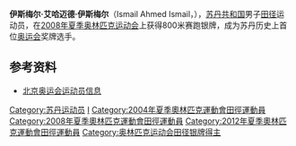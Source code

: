 '''伊斯梅尔·艾哈迈德·伊斯梅尔'''（Ismail Ahmed Ismail，{{bd|1984年|9月10日|||I}}），[[苏丹共和国|苏丹共和国]]男子[[田径|田径]]运动员，在[[2008年夏季奥林匹克运动会|2008年夏季奥林匹克运动会]]上获得800米赛跑银牌，成为苏丹历史上首位[[奥运会|奥运会]]奖牌选手。

==参考资料==
*[https://web.archive.org/web/20080929002658/http://results.beijing2008.cn/WRM/CHI/BIO/Athlete/7/224857.shtml 北京奥运会运动员信息]

{{DEFAULTSORT:Ismail, Ismail Ahmed}}
[[Category:苏丹运动员|Category:苏丹运动员]]
[[Category:2008年夏季奧林匹克運動會獎牌得主|I]]
[[Category:2004年夏季奧林匹克運動會田徑運動員|Category:2004年夏季奧林匹克運動會田徑運動員]]
[[Category:2008年夏季奧林匹克運動會田徑運動員|Category:2008年夏季奧林匹克運動會田徑運動員]]
[[Category:2012年夏季奧林匹克運動會田徑運動員|Category:2012年夏季奧林匹克運動會田徑運動員]]
[[Category:奥林匹克运动会田径银牌得主|Category:奥林匹克运动会田径银牌得主]]